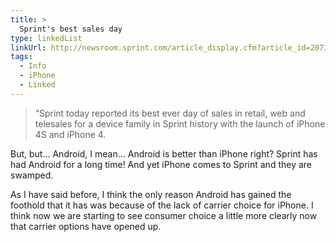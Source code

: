 ```yaml
---
title: >
  Sprint's best sales day
type: linkedList
linkUrl: http://newsroom.sprint.com/article_display.cfm?article_id=2073
tags:
  - Info
  - iPhone
  - Linked
---
```


> “Sprint today reported its best ever day of sales in retail, web and telesales for a device family in Sprint history with the launch of iPhone 4S and iPhone 4.

But, but… Android, I mean… Android is better than iPhone right? Sprint has had Android for a long time! And yet iPhone comes to Sprint and they are swamped.

As I have said before, I think the only reason Android has gained the foothold that it has was because of the lack of carrier choice for iPhone. I think now we are starting to see consumer choice a little more clearly now that carrier options have opened up.
